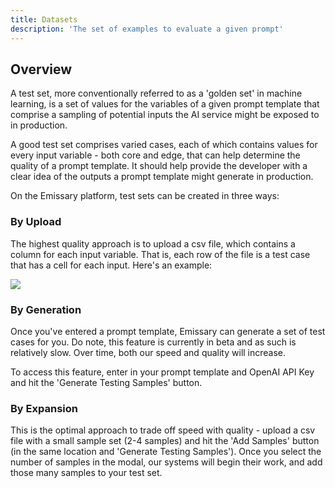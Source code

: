 ```yaml
---
title: Datasets
description: 'The set of examples to evaluate a given prompt'
---
```



## Overview

A test set, more conventionally referred to as a 'golden set' in machine learning, is a set of values for the variables of a given prompt template that comprise a sampling of potential inputs the AI service might be exposed to in production.

A good test set comprises varied cases, each of which contains values for every input variable - both core and edge, that can help determine the quality of a prompt template.
It should help provide the developer with a clear idea of the outputs a prompt template might generate in production.

On the Emissary platform, test sets can be created in three ways:

### By Upload
The highest quality approach is to upload a csv file, which contains a column for each input variable. That is, each row of the file is a test case that has a cell for each input. 
Here's an example:


<Frame>
  <img src="/images/variable_csv.png" style={{ borderRadius: '0.5rem' }} />
</Frame>

### By Generation

Once you've entered a prompt template, Emissary can generate a set of test cases for you.
Do note, this feature is currently in beta and as such is relatively slow. Over time, both our speed and quality will increase.

To access this feature, enter in your prompt template and OpenAI API Key and hit the 'Generate Testing Samples' button.

### By Expansion

This is the optimal approach to trade off speed with quality - upload a csv file with a small sample set (2-4 samples) and hit the 'Add Samples' button (in the same location and 'Generate Testing Samples').
Once you select the number of samples in the modal, our systems will begin their work, and add those many samples to your test set.





